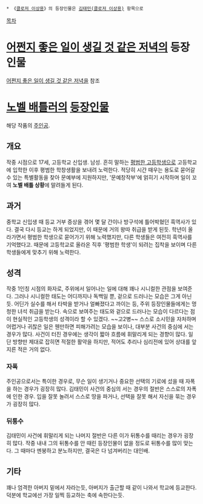  * 《[[클로저 이상용]]》의 등장인물은 [[김태민(클로저 이상용)]] 항목으로

[[목차]]
= [[어쩐지 좋은 일이 생길 것 같은 저녁]]의 등장인물 =
[[어쩐지 좋은 일이 생길 것 같은 저녁]]을 참조 

= [[노벨 배틀러]]의 [[등장인물]] =
해당 작품의 [[주인공]].

== 개요 ==
작중 시점으로 17세, 고등학교 신입생. 남성.
흔히 말하는 [[평범한 고등학생]]으로 고등학교에 입학한 이후 평범한 학창생활을 보내려 노력한다. 적당히 시간 때우는 용도로 묻어갈 수 있는 특별활동을 찾아 문예부에 지원하지만, '문예창작부'에 얽히기 시작하며 일이 꼬여 '''노벨 배틀 상황'''에 말려들게 된다.

== 과거 ==
중학교 신입생 때 등교 거부 증상을 겪어 몇 달 간이나 방구석에 틀어박혔던 흑역사가 있다. 결국 다시 등교는 하게 되었지만, 이 때문에 거의 왕따 취급을 받게 된듯. 학년이 올라가면서 평범한 학생으로 묻어가기 위해 노력했지만, 다른 학생들은 여전히 흑역사를 기억했다고. 때문에 고등학교로 올라온 직후 '평범한 학생'이 되려는 집착을 보이며 다른 학생들에게 맞추기 위해 노력한다.

== 성격 ==
작중 1인칭 시점의 화자로, 주위에서 일어나는 일에 대해 꽤나 시니컬한 관점을 보여준다. 그러나 시니컬한 태도는 어디까지나 독백일 뿐, 겉으로 드러나는 모습은 그게 아닌듯. 어딘가 실수를 해서 타박을 받거나 얼빠졌다고 까이는 등, 주위 등장인물들에게는 멍청한 녀석 취급을 받는다. 속으로 보여주는 태도와 겉으로 드러나는 모습이 다르다는 점이 현실적인 고등학생의 성격이라 할 수 있겠다. ~~고2병~~
스스로 소시민을 자처하며 어렵거나 귀찮은 일은 웬만하면 피해가려는 모습을 보이나, 대부분 사건의 중심에 서는 경우가 많다. 사건이 터진 경우에는 생각이 짧아 흐름에 휘말리게 되는 경향이 많다. 일단 방향만 제대로 잡히면 적절한 활약을 하지만, 적어도 추리나 심리전에 있어 상대를 앞지른 적은 거의 없다.

=== 자폭 ===
주인공으로서는 특이한 경우로, 무슨 일이 생기거나 중요한 선택의 기로에 섰을 때 자폭을 하는 경우가 굉장히 많다. 김태민이 사건의 중심의 서는 경우의 절반은 스스로의 자폭에 인한 경우. 입을 잘못 놀려서 스스로 땅을 파거나, 선택을 잘못 해서 자신을 묶는 경우가 굉장히 많다.

=== 뒤통수 ===
김태민이 사건에 휘말리게 되는 나머지 절반은 다른 이가 뒤통수를 때리는 경우가 굉장히 많다. 작중 내내 그의 뒤통수를 안 때린 등장인물이 없을 정도로 뒤통수를 많이 맞는다. 그 때마다 멘붕하고 분노하지만, 결국은 다 넘겨버리는 대인배. 

== 기타 ==
꽤나 엄격한 아버지 밑에서 자라는듯, 아버지가 출근할 때 같이 나와서 학교에 등교한다. 덕분에 학교에선 가장 일찍 등교하는 축에 속한다는듯.
